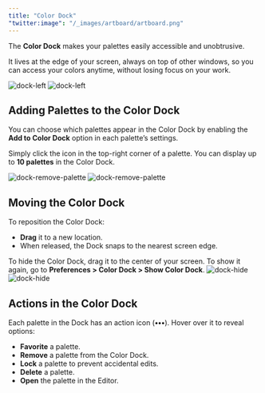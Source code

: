 ```yaml
---
title: "Color Dock"
"twitter:image": "/_images/artboard/artboard.png"
---
```


The **Color Dock** makes your palettes easily accessible and unobtrusive.

It lives at the edge of your screen, always on top of other windows, so you can access your colors anytime, without losing focus on your work.

<img className="block dark:hidden rounded-lg" src="/_images/pages/dock/dock-left-light@2x.png" alt="dock-left" />
<img className="hidden dark:block rounded-lg" src="/_images/pages/dock/dock-left-dark@2x.png" alt="dock-left" />

## Adding Palettes to the Color Dock

You can choose which palettes appear in the Color Dock by enabling the **Add to Color Dock** option in each palette’s settings.

Simply click the icon in the top-right corner of a palette. You can display up to **10 palettes** in the Color Dock.

<img className="block dark:hidden rounded-lg" src="/_images/pages/dock/dock-remove-palette-light@2x.png" alt="dock-remove-palette" />
<img className="hidden dark:block rounded-lg" src="/_images/pages/dock/dock-remove-palette-dark@2x.png" alt="dock-remove-palette" />

## Moving the Color Dock

To reposition the Color Dock:

- **Drag** it to a new location.
- When released, the Dock snaps to the nearest screen edge.

<Tip>
	To hide the Color Dock, drag it to the center of your screen. To show it again, go to <b>Preferences > Color Dock > Show Color Dock</b>.
</Tip>

<img className="block dark:hidden rounded-lg" src="/_images/pages/dock/dock-hide-light@2x.png" alt="dock-hide" />
<img className="hidden dark:block rounded-lg" src="/_images/pages/dock/dock-hide-dark@2x.png" alt="dock-hide" />

## Actions in the Color Dock

Each palette in the Dock has an action icon (**•••**). Hover over it to reveal options:

- **Favorite** a palette.
- **Remove** a palette from the Color Dock.
- **Lock** a palette to prevent accidental edits.
- **Delete** a palette.
- **Open** the palette in the Editor.
